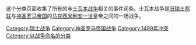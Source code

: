{{Cat main}}
这个分类页面收集了所有的与[[士瓦本战争|士瓦本战争]]相关的事件词条。士瓦本战争是[[旧瑞士邦联|旧瑞士邦联]]与[[神圣罗马帝国|神圣罗马帝国]]的[[克西米利安一世_(神圣罗马帝国)|马克西米利安一世]]皇帝之间的一场战争。
{{Commons cat|Swabian War}}

[[Category:瑞士战争|Category:瑞士战争]]
[[Category:神圣罗马帝国战争|Category:神圣罗马帝国战争]]
[[Category:1499年冲突|Category:1499年冲突]]
[[Category:以战争命名的分类|Category:以战争命名的分类]]
